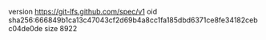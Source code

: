 version https://git-lfs.github.com/spec/v1
oid sha256:666849b1ca13c47043cf2d69b4a8cc1fa185dbd6371ce8fe34182cebc04de0de
size 8922
